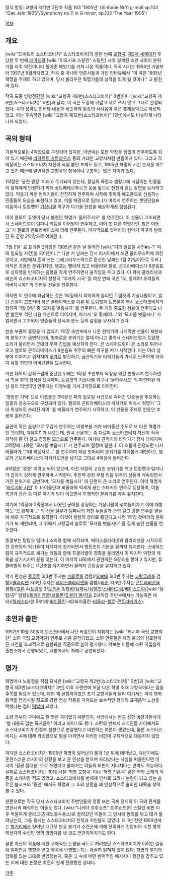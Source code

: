정식 명칭: 교향곡 제11번 G단조 작품 103 '1905년'
(Sinfonie Nr.11 g-moll op.103 "Das Jahr 1905"/Symphony no.11 in G minor, op.103 'The Year 1905')

[[목차]]

== 개요 ==
[wiki:"드미트리 쇼스타코비치" 쇼스타코비치]의 열한 번째 [[교향곡]]. [[제2차 세계대전]] 후 당한 두 번째 [[레이드]]와 [wiki:"이오시프 스탈린" 스탈린] 사후 경색된 소련 사회의 분위기를 아주 약간이나마 풀어준 해빙기를 거쳐 나온 작품이다. 작곡 시기는 1956년 가을부터 1957년 9월까지였고, 작곡 중 국내외 언론사들과 가진 인터뷰에서 "이 곡은 1905년 혁명을 주제로 하고 있으며, 당시 불리우던 혁명가들의 성격을 띄게 될 것이다." 고 밝힌 바 있다.

작곡 도중 방향전환한 [wiki:"교향곡 제6번(쇼스타코비치)" 6번]이나 [wiki:"교향곡 제9번(쇼스타코비치)" 9번]과 달리, 이 곡은 도중에 뒤엎고 새로 쓰지 않고 그대로 완성되었다. 곡의 성격도 인터뷰 내용과 비슷하게 일종의 서사음악 혹은 표제음악으로 확립되었고, 이는 후속작인 [wiki:"교향곡 제12번(쇼스타코비치)" 12번]에서도 비슷하게 나타나게 되었다.

== 곡의 형태 ==
기본적으로는 4악장으로 구성되어 있지만, 이번에는 모든 악장을 쉼없이 연주하도록 되어 있기 때문에 [[리하르트 슈트라우스]] 풍의 거대한 교향시처럼 만들어져 있다. 그리고 각 악장에는 쇼스타코비치 자신이 직접 붙인 표제도 있고, 1905년 혁명의 시간 순서를 따르고 있기 때문에 일반적인 교향곡의 형식이나 구조와는 많은 차이가 있다.

1악장은 '궁전 광장' 이라고 주기되어 있는데, 황실의 폭정과 생활고에 시달리는 민중들이 황제에게 탄원하기 위해 상트페테르부르크 동궁 앞으로 천천히 걷는 장면을 묘사하고 있다. 약음기 끼운 현악기들이 잔잔하게 연주하며 시작해 추위와 배고픔으로 신음하는 민중들의 모습을 표현하고 있고, 이를 배경으로 팀파니가 여리게 연주하는 셋잇단음표 리듬이나 트럼펫의 [[기상나팔]] 악구가 다가올 탄압을 예상하게끔 삽입된다.

이어 플루트 듀엣이 당시 불렸던 혁명가 '들어주시오' 를 연주한다. 이 선율이 고조되면서 스네어드럼이 팀파니 리듬을 이어받아 연주하고, 이어 또 다른 혁명가인 '밤은 어둡고' 가 첼로와 콘트라베이스에 의해 연주된다. 마지막으로 첫머리의 현악기 악구가 반복된 뒤 곧장 2악장으로 이어진다.

'1월 9일' 로 표기된 2악장은 1905년 같은 날 벌어진 [wiki:"피의 일요일 사건#s-1" 피의 일요일 사건]을 의미한다.[* 다만 저 날짜는 당시 러시아에서 쓰던 율리우스력에 의한 것이고, 서방에서 흔히 쓰는 그레고리우스력으로 환산한 날짜는 1월 22일이므로 주의.] 아직은 조용한 분위기지만, 템포는 빨라져 있고 비올라와 첼로, 콘트라베이스가 8분음표로 상하행을 반복하는 음형을 작게 연주하면서 움직임을 주고 있다. 이 위에 클라리넷과 바순이 쇼스타코비치의 합창곡 '10개의 시곡' 중 여섯 번째 곡인 '오, 황제여! 우리들의 아버지시여!' 의 전반부 선율을 연주한다.

하지만 이 연주에 화답하는 것은 1악장에서 희미하게 들리던 트럼펫의 기상나팔이고, 일단 긴장이 고조되어 작은 클라이맥스를 이룬 뒤 트럼펫과 트롬본이 역시 쇼스타코비치의 합창곡 '1월 9일' 중 '모자를 벗읍시다' 를 연주한다. 두 개의 중요한 선율이 연주되고 나면 발전부 격인 다음 섹션으로 이어지며, 여기서 '오 황제여!...' 와 '모자를 벗읍시다' 가 얽히면서 고조되어 민중들의 탄식과 분노 등의 감정을 묘사하고 있다.

한층 부풀어 올랐을 때 갑자기 1악장 초반부에서 나온 현악기의 나지막한 선율이 재현되며 분위기가 급변하는데, 평화로운 분위기는 절대 아니고 멀리서 스네어드럼과 트럼펫 소리가 울리면서 군대의 무력 진압을 예상하게 한다. 곧 스네어드럼이 큰 소리로 튀어나오고 첼로와 콘트라베이스가 8분음표 위주의 빠른 악구를 켜기 시작한다. 이는 여러 성부에 이어지고 겹쳐지며 [[푸가]]로 발전하고, 금관악기와 타악기들의 가세로 난폭하게 이어져 유혈 진압의 아비규환을 묘사한다.

거친 대목이 갑작스럽게 중단된 뒤에는 1악장 초반부의 악상을 약간 변형시켜 연주하면서 학살 후의 정적을 묘사하며, 트럼펫의 기상나팔 악구나 '들어주시오' 의 파편화된 악상 등이 띄엄띄엄 연주되는 이행부를 거쳐 3악장으로 이어진다.

'영원한 기억' 으로 이름붙은 3악장은 피의 일요일 사건으로 죽어간 민중들을 추모하는 일종의 장송곡으로 구성되어 있다. 첼로와 콘트라베이스의 피치카토 위에서 혁명가 '그대 희생자로 쓰러진 자여' 를 비올라가 연주하기 시작하고, 이 선율을 주제로 한동안 조용히 흘러간다.

금관이 작은 음량으로 무겁게 연주하는 이행부를 거쳐 바이올린 주도로 또 다른 혁명가인 '안녕히, 자유여!' 가 나오는데, 원곡 선율과는 좀 다르며 쇼스타코비치 자신이 적극 개작해 좀 더 길고 긴장된 모습으로 연주된다. 여기에 관악기와 타악기가 점차 더해지며 2악장에 나왔던 '모자를 벗읍시다' 가 연주되어 절정에 달한다. 이 흐름이 진정되면 다시 비올라가 '그대 희생자로...' 를 연주하며 악장 첫머리의 분위기를 자유롭게 재현하고, 첼로와 콘트라베이스의 피치카토만을 남기고 그대로 4악장에 들어간다.

4악장은 '경종' 이라고 되어 있으며, 이전 악장의 고요한 분위기를 깨고 트럼펫과 팀파니가 갑자기 강하게 연주하며 시작한다. 추진력 강한 부점 리듬 위주의 선율이 계속되면서 거친 분위기로 급변하며, '모자를 벗읍시다' 의 단편이 큰 소리로 연주된다. 이어 혁명가 '[[바르샤바 시민]]' 이 바이올린과 비올라의 억세게 끊는 스타카토 연주로 등장하며, 이를 목관과 금관 등 다른 악기가 받아 이으면서 투쟁적인 분위기를 계속 유지한다.

여기에 1악장과 2악장에서 나왔던 군대를 상징하는 기상나팔이 섞여들어가고 이에 대항하듯 '오 황제여!...' 의 선율 일부가 팀파니의 거친 두들김과 관의 길고 강한 연주를 곁들여 매우 자극적으로 등장한다. 이것이 탐탐의 강타로 중단되고 나면 1악장 첫머리의 분위기가 또 재현되며, 그 위에서 코랑글레 솔로로 '모자를 벗읍시다' 를 길게 늘인 선율을 연주한다.

종결부는 탐탐과 팀파니 소리와 함께 시작되며, 베이스클라리넷과 클라리넷을 시작으로 전 관현악의 악기들이 차례차례 첨가되면서 행진조의 기분을 끝까지 유지한다. 스네어드럼이 규칙적으로 새기는 리듬과 함께 튜블러벨이 경종을 울리면서 이 마지막 악장의 제목을 상기시키며 끝을 맺는다. 이 마지막 대목에서 관현악은 G장조를 향하고 있지만, 튜블러벨의 타주는 G단조를 유지하면서 끝까지 긴장감을 유지하고 있다.

악기 편성은 [[플루트]] 3(3번 주자는 [[피콜로]]를 겸함)/[[오보에]] 3(3번 주자는 [[코랑글레]]를 겸함)/[[클라리넷]] 3(3번 주자는 [[베이스클라리넷]]을 겸함)/[[바순]] 3(3번 주자는 [[콘트라바순]]을 겸함)/[[호른]] 4/[[트럼펫]] 3/[[트롬본]] 3/[[튜바]]/[[팀파니]]/[[심벌즈]]/[[스네어드럼]]/[[베이스드럼]]/[wiki:"탐탐/공" 탐탐]/[[트라이앵글]]/[[실로폰]]/[[튜블러 벨]]/[[하프]] 2(4악장 후반부에서는 가능하면 네 대)/[[첼레스타]]/현 5부(제1[[바이올린]]-제2바이올린-[[비올라]]-[[첼로]]-[[콘트라베이스]]).
== 초연과 출판 ==
1957년 10월 30일에 모스크바에서 나탄 라흘린이 지휘하는 [wiki:"러시아 국립 교향악단" 소련 국립 교향악단] 연주로 처음 공연되었고, 소련 언론들은 제정 붕괴의 신호탄이 된 사건을 효과적으로 음향화한 작품으로 높이 평가했다. 악보는 이듬해 소련 국립음악출판소에서 간행되었고, 서방에서도 차례로 공연되었다.

== 평가 ==
혁명이나 노동절을 직접 묘사한 [wiki:"교향곡 제2번(쇼스타코비치)" 2번]과 [wiki:"교향곡 제3번(쇼스타코비치)" 3번] 이후 오랜만에 처음 나온 혁명 소재 교향곡이라는 점을 주목할 필요가 있는데, 다만 꽤 실험적이었던 초기 교향곡들과 달리 여기서는 마치 영화음악을 연상시킬 정도로 강한 연상 작용을 가져오는 보수적인 형태의 표제음악 노선을 택했다는 점이 [[떡밥]]이 되었다.

소련 정부의 구미에도 잘 맞은 곡이었기 때문인지, 서방에서는 [[반공]] 성향 비평가들에게 '별 내용도 없는 묘사음악' 이라고 까이기도 했다. 소련의 반체제 지식인들 사이에서도 쇼스타코비치가 친정부 성향으로 변절했다고 비판하는 여론이 생겼는데, 물론 쇼스타코비치는 곡에 대해 최소한으로 말을 아끼면서 이러한 비판에 구체적으로 대응하지 않았다.

하지만 쇼스타코비치가 1905년 혁명이 일어난지 불과 1년 뒤에 태어났고, 유년기에도 혼란스러운 러시아의 상황을 보고 큰 인상을 받으며 자라났다는 사실을 떠올린다면 이 곡이 '정권 접대용' 으로 쓰였다고 몰아가는 이들의 비판이 지나치다는 반박도 가능하다. 실제로 쇼스타코비치는 10대 시절 '혁명 교향곡' 이나 '혁명 진혼곡' 같은 혁명 소재의 작품을 스케치한 적도 있었고, 쇼스타코비치를 반체제 인사로 그려내 논란이 되고 있는 솔로몬 볼코프의 '증언' 에서도 혁명과 그 후의 상황을 꽤 인상적으로 술회한 대목을 찾아볼 수 있다.

한편으로는 작곡 당시 쇼스타코비치 주변인들의 정황 또는 국제 정세와 이 곡의 관계를 연관시켜 해석하는 이들도 있다. [wiki:"니키타 흐루쇼프" 흐루쇼프]의 스탈린 비판 이후 억울하게 굴라그(강제노동수용소)로 끌려갔던 이들이 그 당시에 혐의를 벗고 대거 풀려났는데, 그들 중에는 쇼스타코비치의 친척과 지인들도 있었다. 또 1년 전인 1956년에는 [[헝가리]]에서 일어난 대규모 반공 봉기가 소련군에 의해 잔혹하게 진압되어 수천 명의 희생자와 수십만 명의 망명자를 낸 것도 연관지어지기도 한다.

물론 자신의 작품에 대한 구체적인 논평을 극도로 꺼려했던 쇼스타코비치가 이러한 일들에 얼마만큼 영향을 받고 작곡에 반영했는지는 확실히 밝혀져 있지 않다. 혁명의 열기와 참화를 있는 그대로 반영했는지, 혹은 그 속에 어떤 반어적인 메시지나 행간을 감추고 있는 지에 대한 논쟁은 여전히 현재 진행형인 상태다.

[[각주]]

